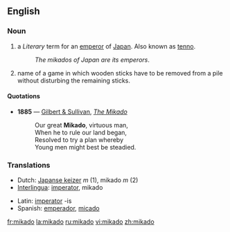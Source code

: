 ==English==
===Noun===

# a ''Literary'' term for an [[emperor]] of [[Japan]].  Also known as [[tenno]].
#:''The mikados of Japan are its emperors''.
# name of a game in which wooden sticks have to be removed from a pile without disturbing the remaining sticks.

==== Quotations ====

*'''1885''' — [[w:Gilbert and Sullivan|Gilbert & Sullivan]], ''[[s:The_Mikado|The Mikado]]''
*:Our great '''Mikado''', virtuous man,
*:When he to rule our land began,
*:Resolved to try a plan whereby
*:Young men might best be steadied.

=== Translations ===
{{top}}
*Dutch: [[Japanse keizer]] ''m'' (1), mikado ''m'' (2)
*[[Interlingua]]: [[imperator]], mikado
{{mid}}
*Latin: [[imperator]] -is
*Spanish: [[emperador]], [[micado]]
{{bottom}}

[[fr:mikado]]
[[la:mikado]]
[[ru:mikado]]
[[vi:mikado]]
[[zh:mikado]]